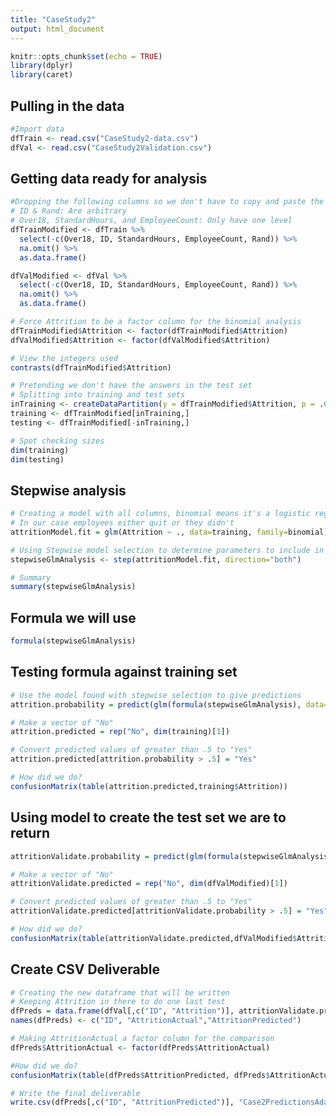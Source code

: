 ```yaml
---
title: "CaseStudy2"
output: html_document
---
```


```r
knitr::opts_chunk$set(echo = TRUE)
library(dplyr)
library(caret)
```

## Pulling in the data
```r
#Import data
dfTrain <- read.csv("CaseStudy2-data.csv")
dfVal <- read.csv("CaseStudy2Validation.csv")
```

## Getting data ready for analysis
```r
#Dropping the following columns so we don't have to copy and paste the code dropping the columns in the analysis every time
# ID & Rand: Are arbitrary
# Over18, StandardHours, and EmployeeCount: Only have one level
dfTrainModified <- dfTrain %>%
  select(-c(Over18, ID, StandardHours, EmployeeCount, Rand)) %>%
  na.omit() %>%
  as.data.frame()

dfValModified <- dfVal %>%
  select(-c(Over18, ID, StandardHours, EmployeeCount, Rand)) %>%
  na.omit() %>%
  as.data.frame()

# Force Attrition to be a factor column for the binomial analysis
dfTrainModified$Attrition <- factor(dfTrainModified$Attrition)
dfValModified$Attrition <- factor(dfValModified$Attrition)

# View the integers used
contrasts(dfTrainModified$Attrition)

# Pretending we don't have the answers in the test set
# Splitting into training and test sets
inTraining <- createDataPartition(y = dfTrainModified$Attrition, p = .60, list = FALSE)
training <- dfTrainModified[inTraining,]
testing <- dfTrainModified[-inTraining,]

# Spot checking sizes
dim(training)
dim(testing)
```

## Stepwise analysis
```r
# Creating a model with all columns, binomial means it's a logistic regression, or regression with only two outcomes
# In our case employees either quit or they didn't
attritionModel.fit = glm(Attrition ~ ., data=training, family=binomial)

# Using Stepwise model selection to determine parameters to include in the overall formula
stepwiseGlmAnalysis <- step(attritionModel.fit, direction="both")

# Summary 
summary(stepwiseGlmAnalysis)
```

## Formula we will use
```r
formula(stepwiseGlmAnalysis)
```

## Testing formula against training set
```r
# Use the model found with stepwise selection to give predictions
attrition.probability = predict(glm(formula(stepwiseGlmAnalysis), data=training, family=binomial), testing, type="response")

# Make a vector of "No"
attrition.predicted = rep("No", dim(training)[1])

# Convert predicted values of greater than .5 to "Yes"
attrition.predicted[attrition.probability > .5] = "Yes"

# How did we do?
confusionMatrix(table(attrition.predicted,training$Attrition))
```

## Using model to create the test set we are to return
```r
attritionValidate.probability = predict(glm(formula(stepwiseGlmAnalysis), data=dfValModified, family=binomial), dfValModified, type="response")

# Make a vector of "No"
attritionValidate.predicted = rep("No", dim(dfValModified)[1])

# Convert predicted values of greater than .5 to "Yes"
attritionValidate.predicted[attritionValidate.probability > .5] = "Yes"

# How did we do?
confusionMatrix(table(attritionValidate.predicted,dfValModified$Attrition))
```

## Create CSV Deliverable
```r
# Creating the new dataframe that will be written
# Keeping Attrition in there to do one last test
dfPreds = data.frame(dfVal[,c("ID", "Attrition")], attritionValidate.predicted)
names(dfPreds) <- c("ID", "AttritionActual","AttritionPredicted")

# Making AttritionActual a factor column for the comparison
dfPreds$AttritionActual <- factor(dfPreds$AttritionActual)

#How did we do?
confusionMatrix(table(dfPreds$AttritionPredicted, dfPreds$AttritionActual))

# Write the final deliverable
write.csv(dfPreds[,c("ID", "AttritionPredicted")], "Case2PredictionsAdams_Paul.csv", row.names = FALSE)
```